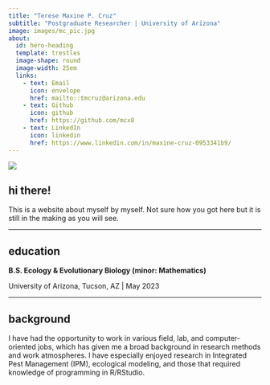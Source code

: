 ```yaml
---
title: "Terese Maxine P. Cruz"
subtitle: "Postgraduate Researcher | University of Arizona"
image: images/mc_pic.jpg
about:
  id: hero-heading
  template: trestles
  image-shape: round
  image-width: 25em
  links: 
    - text: Email
      icon: envelope
      href: mailto::tmcruz@arizona.edu
    - text: Github
      icon: github
      href: https://github.com/mcx8
    - text: LinkedIn
      icon: linkedin
      href: https://www.linkedin.com/in/maxine-cruz-0953341b9/
---
```


::: column-page
![](images/IMG_6952.jpg)

## hi there!

This is a website about myself by myself. Not sure how you got here but it is still in the making as you will see.

------------------------------------------------------------------------

## education

**B.S. Ecology & Evolutionary Biology (minor: Mathematics)**

University of Arizona, Tucson, AZ \| May 2023

------------------------------------------------------------------------

## background

I have had the opportunity to work in various field, lab, and computer-oriented jobs, which has given me a broad background in research methods and work atmospheres. I have especially enjoyed research in Integrated Pest Management (IPM), ecological modeling, and those that required knowledge of programming in R/RStudio. 

:::
